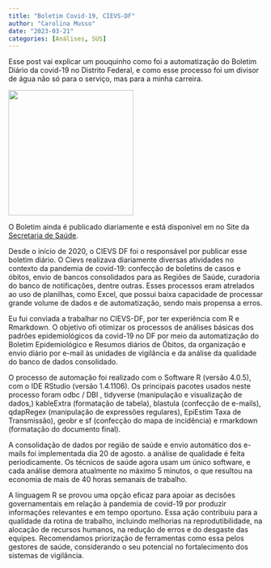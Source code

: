 ```yaml
---
title: "Boletim Covid-19, CIEVS-DF"
author: "Carolina Musso"
date: "2023-03-21"
categories: [Análises, SUS]
---
```


Esse post vai explicar um pouquinho como foi a automatização do Boletim Diário da covid-19 no Distrito Federal, e como esse processo foi um divisor de água não só para o serviço, mas para a minha carreira.

![](thumbnail.jpg){width="247"}

O Boletim ainda é publicado diariamente e está disponível em no Site da [Secretaria de Saúde](https://www.saude.df.gov.br/boletinsinformativos-divep-cieves). 

Desde o início de 2020, o CIEVS DF foi o responsável por publicar esse boletim diário. O Cievs realizava diariamente diversas atividades no contexto da pandemia de covid-19: confecção de boletins de casos e óbitos,  envio de bancos consolidados para as Regiões de Saúde, curadoria do banco de notificações, dentre outras. Esses processos eram atrelados ao uso de planilhas, como Excel, que possui baixa capacidade de processar grande volume de dados e de automatização, sendo mais propensa a erros.

Eu fui conviada a trabalhar no CIEVS-DF, por ter experiência com R e Rmarkdown. O objetivo ofi otimizar os processos de análises básicas dos padrões epidemiológicos da covid-19 no DF por meio da automatização do Boletim Epidemiológico e Resumos diários de Óbitos, da organização e envio diário por e-mail às unidades de vigilância e da análise da qualidade do banco de dados consolidado.

O processo de automação foi realizado com o Software R (versão 4.0.5), com o IDE RStudio (versão 1.4.1106). Os principais pacotes usados neste processo foram odbc / DBI , tidyverse (manipulação e visualização de dados,) kableExtra (formatação de tabela), blastula (confecção de e-mails), qdapRegex (manipulação de expressões regulares), EpiEstim  Taxa de Transmissão), geobr e sf (confecção do mapa de incidência) e rmarkdown (formatação do documento final).

A consolidação de  dados por região de saúde e envio automático dos e-mails foi implementada dia 20 de agosto. a análise de qualidade é feita periodicamente. Os técnicos de saúde agora usam um único software, e cada análise demora atualmente no máximo 5 minutos,  o que resultou na economia de mais de 40 horas semanais de trabalho. 

A linguagem R se provou uma opção eficaz para apoiar as decisões governamentais em relação à pandemia de covid-19 por produzir informações relevantes e em tempo oportuno. Essa ação contribuiu para a qualidade da rotina de trabalho, incluindo melhorias na reprodutibilidade, na alocação de recursos humanos, na redução de erros e do desgaste das equipes. Recomendamos priorização de ferramentas como essa pelos gestores de saúde, considerando o seu potencial no fortalecimento dos sistemas de vigilância.
